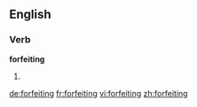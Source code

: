 ==English==

===Verb===
'''forfeiting'''

# {{present participle of|[[forfeit]]}}

[[de:forfeiting]]
[[fr:forfeiting]]
[[vi:forfeiting]]
[[zh:forfeiting]]